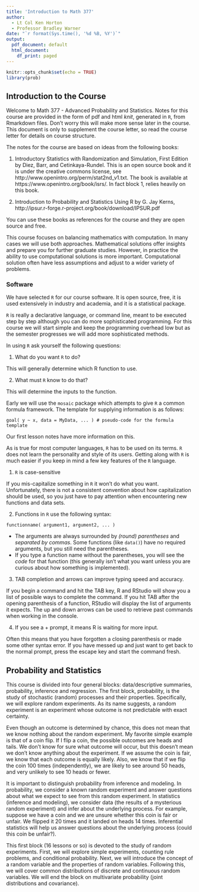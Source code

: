 ```yaml
---
title: 'Introduction to Math 377'
author: 
  - Lt Col Ken Horton
  - Professor Bradley Warner
date: "`r format(Sys.time(), '%d %B, %Y')`"
output:
  pdf_document: default
  html_document:
    df_print: paged
---
```


```r
knitr::opts_chunk$set(echo = TRUE)
library(prob)
```

\newcommand{\E}{\mbox{E}}
\newcommand{\Var}{\mbox{Var}}
\newcommand{\Cov}{\mbox{Cov}}
\newcommand{\Prob}{\mbox{P}}
\newcommand*\diff{\mathop{}\!\mathrm{d}}


## Introduction to the Course

Welcome to Math 377 - Advanced Probability and Statistics. Notes for this course are provided in the form of pdf and html *knit*, generated in `R`, from Rmarkdown files. Don't worry this will make more sense later in the course. This document is only to supplement the course letter, so read the course letter for details on course structure.

The notes for the course are based on ideas from the following books: 

1. Introductory Statistics with Randomization and Simulation, First Edition by Diez, Barr, and Cetinkaya-Rundel. This is an open source book and it is under the creative commons license, see http://www.openintro.org/perm/stat2nd_v1.txt. The book is available at https://www.openintro.org/book/isrs/. In fact block 1, relies heavily on this book.  

2. Introduction to Probability and Statistics Using R by G. Jay Kerns, http://ipsur.r-forge.r-project.org/book/download/IPSUR.pdf 

You can use these books as references for the course and they are open source and free.

This course focuses on balancing mathematics with computation. In many cases we will use both approaches. Mathematical solutions offer insights and prepare you for further graduate studies. However, in practice the ability to use computational solutions is more important. Computational solution often have less assumptions and adjust to a wider variety of problems.

### Software

We have selected `R` for our course software. It is open source, free, it is used extensively in industry and academia, and it is a statistical package.

`R` is really a declarative language, or command line, meant to be executed step by step although you can do more sophisticated programming. For this course we will start simple and keep the programming overhead low but as the semester progresses we will add more sophisticated methods.

In using `R` ask yourself the following questions:

1. What do you want `R` to do?  

This will generally determine which R function to use.

2. What must `R` know to do that?

This will determine the inputs to the function.

Early we will use the `mosaic` package which attempts to give `R` a common formula framework. The template for supplying information is as follows:

```
goal( y ~ x, data = MyData, ... ) # pseudo-code for the formula template
```
Our first lesson notes have more information on this.

As is true for most computer languages, `R` has to be used on its terms. `R` does not learn the personality and style
of its users. Getting along with `R` is much easier if you keep in mind a few key features of the `R` language.

1. `R` is case-sensitive

If you mis-capitalize something in `R` it won’t do what you want. Unfortunately, there is not a consistent
convention about how capitalization should be used, so you just have to pay attention when encountering
new functions and data sets.  

2. Functions in `R` use the following syntax:  

```
functionname( argument1, argument2, ... )
```

* The arguments are always surrounded by *(round) parentheses* and *separated by commas*.
Some functions (like `data()`) have no required arguments, but you still need the parentheses.
* If you type a function name without the parentheses, you will see the *code* for that function (this generally
isn’t what you want unless you are curious about how something is implemented).

3. TAB completion and arrows can improve typing speed and accuracy.  

If you begin a command and hit the TAB key, R and RStudio will show you a list of possible ways to complete
the command. If you hit TAB after the opening parenthesis of a function, RStudio will display the list
of arguments it expects. The up and down arrows can be used to retrieve
past commands when working in the console.  

4. If you see a + prompt, it means R is waiting for more input.     

Often this means that you have forgotten a closing parenthesis or made some other syntax error. If you have messed up and just want to get back to the normal prompt, press the escape key and start the command fresh.


## Probability and Statistics

This course is divided into four general blocks: data/descriptive summaries, probability, inference and regression. The first block, probability, is the study of stochastic (random) processes and their properties. Specifically, we will explore random experiments. As its name suggests, a random experiment is an experiment whose outcome is not predictable with exact certainty. 

Even though an outcome is determined by chance, this does not mean that we know nothing about the random experiment. My favorite simple example is that of a coin flip. If I flip a coin, the possible outcomes are heads and tails. We don't know for sure what outcome will occur, but this doesn't mean we don't know anything about the experiment. If we assume the coin is fair, we know that each outcome is equally likely. Also, we know that if we flip the coin 100 times (independently), we are likely to see around 50 heads, and very unlikely to see 10 heads or fewer. 

It is important to distinguish probability from inference and modeling. In probability, we consider a known random experiment and answer questions about what we expect to see from this random experiment. In statistics (inference and modeling), we consider data (the results of a mysterious random experiment) and infer about the underlying process. For example, suppose we have a coin and we are unsure whether this coin is fair or unfair. We flipped it 20 times and it landed on heads 14 times. Inferential statistics will help us answer questions about the underlying process (could this coin be unfair?). 

This first block (16 lessons or so) is devoted to the study of random experiments. First, we will explore simple experiments, counting rule problems, and conditional probability. Next, we will introduce the concept of a random variable and the properties of random variables. Following this, we will cover common distributions of discrete and continuous random variables. We will end the block on multivariate probability (joint distributions and covariance). 


